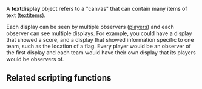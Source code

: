 A '''textdisplay''' object refers to a "canvas" that can contain many items of text ([[/textitem.md|textitem]]s).

Each display can be seen by multiple observers ([[/player.md|player]]s) and each observer can see multiple displays. For example, you could have a display that showed a score, and a display that showed information specific to one team, such as the location of a flag. Every player would be an observer of the first display and each team would have their own display that its players would be observers of.

==Related scripting functions==
{{Text functions}}